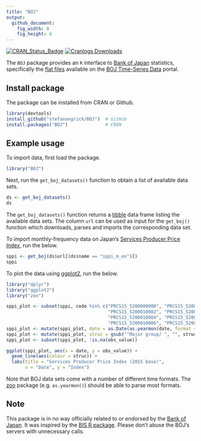 ```yaml
---
title: "BOJ"
output:
  github_document:
    fig_width: 8
    fig_height: 4
---
```


[![CRAN\_Status\_Badge](http://www.r-pkg.org/badges/version/BOJ)](http://cran.r-project.org/package=BOJ) [![Cranlogs Downloads](http://cranlogs.r-pkg.org/badges/grand-total/BOJ)](http://cran.r-project.org/package=BOJ)

The `BOJ` package provides an `R` interface to [Bank of Japan](https://www.boj.or.jp/) statistics, specifically the [flat files](https://www.stat-search.boj.or.jp/info/dload_en.html) available on the [BOJ Time-Series Data](https://www.stat-search.boj.or.jp/) portal.

## Install package

The package can be installed from CRAN or Github.

```r
library(devtools)
install_github("stefanangrick/BOJ")  # GitHub
install.packages("BOJ")              # CRAN
```

## Example usage

To import data, first load the package.

```r
library("BOJ")
```

Next, run the `get_boj_datasets()` function to obtain a list of available data sets.

```r
ds <- get_boj_datasets()
ds
```

The `get_boj_datasets()` function returns a [tibble](https://tibble.tidyverse.org/) data frame listing the available data sets. The column `url` can be used as input for the `get_boj()` function which downloads, parses and imports the corresponding data set.

To import monthly-frequency data on Japan's [Services Producer Price Index](https://www.boj.or.jp/en/statistics/pi/sppi_2015/index.htm), run the below.

```r
sppi <- get_boj(ds$url[(ds$name == "sppi_m_en")])
sppi
```

To plot the data using [ggplot2](https://ggplot2.tidyverse.org), run the below.

```r
library("dplyr")
library("ggplot2")
library("zoo")

sppi_plot <- subset(sppi, code %in% c("PRCS15_5200000000", "PRCS15_5200010001",
                                      "PRCS15_5200010002", "PRCS15_5200010003",
                                      "PRCS15_5200010004", "PRCS15_5200010005",
                                      "PRCS15_5200010006", "PRCS15_5200010007"))
sppi_plot <- mutate(sppi_plot, date = as.Date(as.yearmon(date, format = "%Y%m")))
sppi_plot <- mutate(sppi_plot, struc = gsub("^Major group/ ", "", struc))
sppi_plot <- subset(sppi_plot, !is.na(obs_value))

ggplot(sppi_plot, aes(x = date, y = obs_value)) +
  geom_line(aes(colour = struc)) +
  labs(title = "Services Producer Price Index (2015 base)",
       x = "Date", y = "Index")
```

Note that BOJ data sets come with a number of different time formats. The [zoo](https://cran.r-project.org/package=zoo) package (e.g. `as.yearmon()`) should be able to parse most formats.

## Note

This package is in no way officially related to or endorsed by the [Bank of Japan](https://www.boj.or.jp/). It was inspired by the [BIS R package](https://github.com/expersso/BIS). Please don't abuse the BOJ's servers with unnecessary calls.
